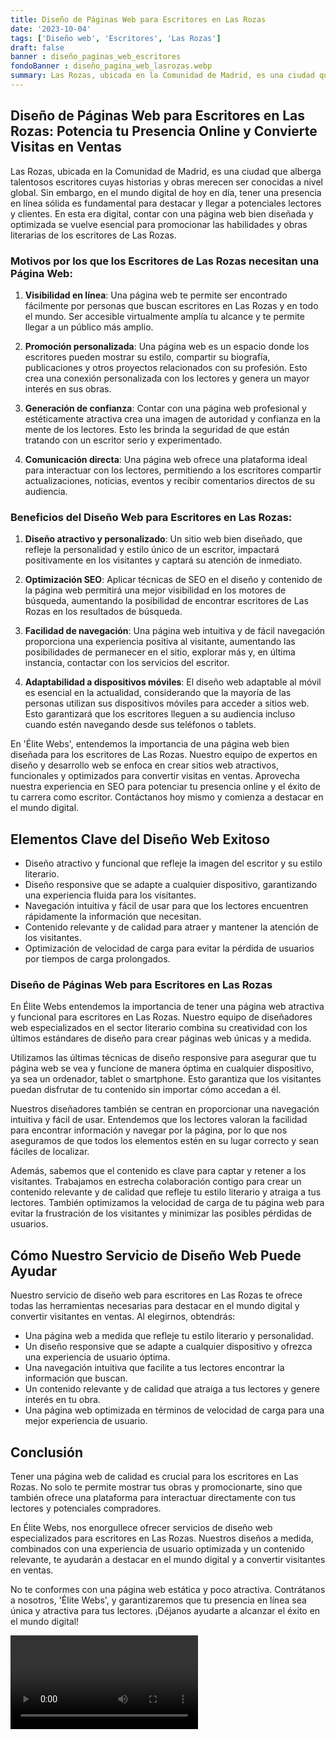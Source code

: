 ```yaml
---
title: Diseño de Páginas Web para Escritores en Las Rozas
date: '2023-10-04'
tags: ['Diseño web', 'Escritores', 'Las Rozas']
draft: false
banner : diseño_paginas_web_escritores
fondoBanner : diseño_pagina_web_lasrozas.webp
summary: Las Rozas, ubicada en la Comunidad de Madrid, es una ciudad que alberga talentosos escritores cuyas historias y obras merecen ser conocidas a nivel global. Sin embargo, en el mundo digital de hoy en día, tener una presencia en línea sólida es fundamental para destacar y llegar a potenciales lectores y clientes. En esta era digital, contar con una página web bien diseñada y optimizada se vuelve esencial para promocionar las habilidades y obras literarias de los escritores de Las Rozas.
---
```


## **Diseño de Páginas Web para Escritores en Las Rozas: Potencia tu Presencia Online y Convierte Visitas en Ventas**

Las Rozas, ubicada en la Comunidad de Madrid, es una ciudad que alberga talentosos escritores cuyas historias y obras merecen ser conocidas a nivel global. Sin embargo, en el mundo digital de hoy en día, tener una presencia en línea sólida es fundamental para destacar y llegar a potenciales lectores y clientes. En esta era digital, contar con una página web bien diseñada y optimizada se vuelve esencial para promocionar las habilidades y obras literarias de los escritores de Las Rozas.

### **Motivos por los que los Escritores de Las Rozas necesitan una Página Web:**

1. **Visibilidad en línea**: Una página web te permite ser encontrado fácilmente por personas que buscan escritores en Las Rozas y en todo el mundo. Ser accesible virtualmente amplía tu alcance y te permite llegar a un público más amplio.

2. **Promoción personalizada**: Una página web es un espacio donde los escritores pueden mostrar su estilo, compartir su biografía, publicaciones y otros proyectos relacionados con su profesión. Esto crea una conexión personalizada con los lectores y genera un mayor interés en sus obras.

3. **Generación de confianza**: Contar con una página web profesional y estéticamente atractiva crea una imagen de autoridad y confianza en la mente de los lectores. Esto les brinda la seguridad de que están tratando con un escritor serio y experimentado.

4. **Comunicación directa**: Una página web ofrece una plataforma ideal para interactuar con los lectores, permitiendo a los escritores compartir actualizaciones, noticias, eventos y recibir comentarios directos de su audiencia.

### **Beneficios del Diseño Web para Escritores en Las Rozas:**

1. **Diseño atractivo y personalizado**: Un sitio web bien diseñado, que refleje la personalidad y estilo único de un escritor, impactará positivamente en los visitantes y captará su atención de inmediato.

2. **Optimización SEO**: Aplicar técnicas de SEO en el diseño y contenido de la página web permitirá una mejor visibilidad en los motores de búsqueda, aumentando la posibilidad de encontrar escritores de Las Rozas en los resultados de búsqueda.

3. **Facilidad de navegación**: Una página web intuitiva y de fácil navegación proporciona una experiencia positiva al visitante, aumentando las posibilidades de permanecer en el sitio, explorar más y, en última instancia, contactar con los servicios del escritor.

4. **Adaptabilidad a dispositivos móviles**: El diseño web adaptable al móvil es esencial en la actualidad, considerando que la mayoría de las personas utilizan sus dispositivos móviles para acceder a sitios web. Esto garantizará que los escritores lleguen a su audiencia incluso cuando estén navegando desde sus teléfonos o tablets.

En 'Élite Webs', entendemos la importancia de una página web bien diseñada para los escritores de Las Rozas. Nuestro equipo de expertos en diseño y desarrollo web se enfoca en crear sitios web atractivos, funcionales y optimizados para convertir visitas en ventas. Aprovecha nuestra experiencia en SEO para potenciar tu presencia online y el éxito de tu carrera como escritor. Contáctanos hoy mismo y comienza a destacar en el mundo digital.

<GifSeo />

<Cta />

## Elementos Clave del Diseño Web Exitoso
- Diseño atractivo y funcional que refleje la imagen del escritor y su estilo literario.
- Diseño responsive que se adapte a cualquier dispositivo, garantizando una experiencia fluida para los visitantes.
- Navegación intuitiva y fácil de usar para que los lectores encuentren rápidamente la información que necesitan.
- Contenido relevante y de calidad para atraer y mantener la atención de los visitantes.
- Optimización de velocidad de carga para evitar la pérdida de usuarios por tiempos de carga prolongados.

### Diseño de Páginas Web para Escritores en Las Rozas
En Élite Webs entendemos la importancia de tener una página web atractiva y funcional para escritores en Las Rozas. Nuestro equipo de diseñadores web especializados en el sector literario combina su creatividad con los últimos estándares de diseño para crear páginas web únicas y a medida.

Utilizamos las últimas técnicas de diseño responsive para asegurar que tu página web se vea y funcione de manera óptima en cualquier dispositivo, ya sea un ordenador, tablet o smartphone. Esto garantiza que los visitantes puedan disfrutar de tu contenido sin importar cómo accedan a él.

Nuestros diseñadores también se centran en proporcionar una navegación intuitiva y fácil de usar. Entendemos que los lectores valoran la facilidad para encontrar información y navegar por la página, por lo que nos aseguramos de que todos los elementos estén en su lugar correcto y sean fáciles de localizar.

Además, sabemos que el contenido es clave para captar y retener a los visitantes. Trabajamos en estrecha colaboración contigo para crear un contenido relevante y de calidad que refleje tu estilo literario y atraiga a tus lectores. También optimizamos la velocidad de carga de tu página web para evitar la frustración de los visitantes y minimizar las posibles pérdidas de usuarios.

## Cómo Nuestro Servicio de Diseño Web Puede Ayudar
Nuestro servicio de diseño web para escritores en Las Rozas te ofrece todas las herramientas necesarias para destacar en el mundo digital y convertir visitantes en ventas. Al elegirnos, obtendrás:
- Una página web a medida que refleje tu estilo literario y personalidad.
- Un diseño responsive que se adapte a cualquier dispositivo y ofrezca una experiencia de usuario óptima.
- Una navegación intuitiva que facilite a tus lectores encontrar la información que buscan.
- Un contenido relevante y de calidad que atraiga a tus lectores y genere interés en tu obra.
- Una página web optimizada en términos de velocidad de carga para una mejor experiencia de usuario.

## Conclusión
Tener una página web de calidad es crucial para los escritores en Las Rozas. No solo te permite mostrar tus obras y promocionarte, sino que también ofrece una plataforma para interactuar directamente con tus lectores y potenciales compradores.

En Élite Webs, nos enorgullece ofrecer servicios de diseño web especializados para escritores en Las Rozas. Nuestros diseños a medida, combinados con una experiencia de usuario optimizada y un contenido relevante, te ayudarán a destacar en el mundo digital y a convertir visitantes en ventas.

No te conformes con una página web estática y poco atractiva. Contrátanos a nosotros, 'Élite Webs', y garantizaremos que tu presencia en línea sea única y atractiva para tus lectores. ¡Déjanos ayudarte a alcanzar el éxito en el mundo digital!

<Video />

<CtaBot job='Escritores' city='Las Rozas'/>

<Gmaps query='Las Rozas+españa+maps' />